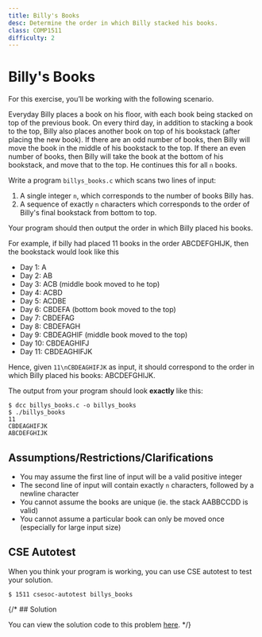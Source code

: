 ```yaml
---
title: Billy's Books
desc: Determine the order in which Billy stacked his books.
class: COMP1511
difficulty: 2
---
```


# Billy's Books

For this exercise, you’ll be working with the following scenario.

Everyday Billy places a book on his floor, with each book being stacked on top of the previous book. On every third day, in addition to stacking a book to the top, Billy also places another book on top of his bookstack (after placing the new book). If there are an odd number of books, then Billy will move the book in the middle of his bookstack to the top. If there an even number of books, then Billy will take the book at the bottom of his bookstack, and move that to the top. He continues this for all `n` books.

Write a program `billys_books.c` which scans two lines of input:

1. A single integer `n`, which corresponds to the number of books Billy has.
2. A sequence of exactly `n` characters which corresponds to the order of Billy's final bookstack from bottom to top.

Your program should then output the order in which Billy placed his books.

For example, if billy had placed 11 books in the order ABCDEFGHIJK, then the bookstack would look like this

- Day 1: A
- Day 2: AB
- Day 3: ACB (middle book moved to he top)
- Day 4: ACBD
- Day 5: ACDBE
- Day 6: CBDEFA (bottom book moved to the top)
- Day 7: CBDEFAG
- Day 8: CBDEFAGH
- Day 9: CBDEAGHIF (middle book moved to the top)
- Day 10: CBDEAGHIFJ
- Day 11: CBDEAGHIFJK

Hence, given `11\nCBDEAGHIFJK` as input, it should correspond to the order in which Billy placed his books: ABCDEFGHIJK.

The output from your program should look **exactly** like this:

```bash:~/1511-revision/billys_books
$ dcc billys_books.c -o billys_books
$ ./billys_books
11
CBDEAGHIFJK
ABCDEFGHIJK
```

## Assumptions/Restrictions/Clarifications

- You may assume the first line of input will be a valid positive integer
- The second line of input will contain exactly `n` characters, followed by a newline character
- You cannot assume the books are unique (ie. the stack AABBCCDD is valid)
- You cannot assume a particular book can only be moved once (especially for large input size)

## CSE Autotest

When you think your program is working, you can use CSE autotest to test your solution.


```bash:~/1511-revision/billys_books
$ 1511 csesoc-autotest billys_books
```

{/* ## Solution

You can view the solution code to this problem [here](https://github.com/csesoc/comp1511-revision-t1-2022/blob/master/solutions/billys-books/solution.c). */}
